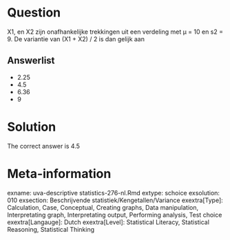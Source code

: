 Question
========

X1, en X2 zijn onafhankelijke trekkingen uit een verdeling met µ = 10 en s2 = 9. De variantie van (X1 + X2) / 2 is dan gelijk aan 

Answerlist
----------
* 2.25
* 4.5
* 6.36
* 9

Solution
========

The correct answer is  4.5 

Meta-information
================
exname: uva-descriptive statistics-276-nl.Rmd 
extype: schoice 
exsolution: 010 
exsection: Beschrijvende statistiek/Kengetallen/Variance
exextra[Type]: Calculation, Case, Conceptual, Creating graphs, Data manipulation, Interpretating graph, Interpretating output, Performing analysis, Test choice 
exextra[Langauge]: Dutch 
exextra[Level]: Statistical Literacy, Statistical Reasoning, Statistical Thinking 
